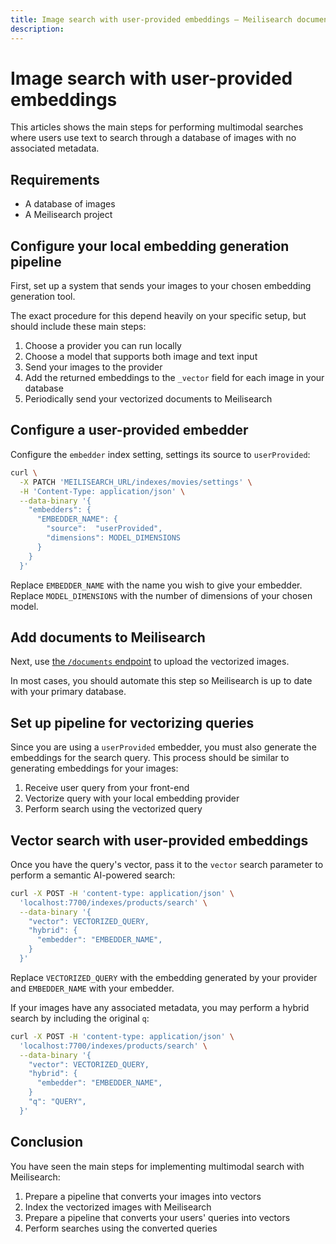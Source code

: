 ```yaml
---
title: Image search with user-provided embeddings — Meilisearch documentation
description: 
---
```


# Image search with user-provided embeddings

This articles shows the main steps for performing multimodal searches where users use text to search through a database of images with no associated metadata.

## Requirements

- A database of images
- A Meilisearch project

## Configure your local embedding generation pipeline

First, set up a system that sends your images to your chosen embedding generation tool.

The exact procedure for this depend heavily on your specific setup, but should include these main steps:

1. Choose a provider you can run locally
2. Choose a model that supports both image and text input
3. Send your images to the provider
4. Add the returned embeddings to the `_vector` field for each image in your database
5. Periodically send your vectorized documents to Meilisearch

## Configure a user-provided embedder

Configure the `embedder` index setting, settings its source to `userProvided`:

```sh
curl \
  -X PATCH 'MEILISEARCH_URL/indexes/movies/settings' \
  -H 'Content-Type: application/json' \
  --data-binary '{
    "embedders": {
      "EMBEDDER_NAME": {
        "source":  "userProvided",
        "dimensions": MODEL_DIMENSIONS
      }
    }
  }'
```

Replace `EMBEDDER_NAME` with the name you wish to give your embedder. Replace `MODEL_DIMENSIONS` with the number of dimensions of your chosen model.

## Add documents to Meilisearch

Next, use [the `/documents` endpoint](/reference/api/documents) to upload the vectorized images.

In most cases, you should automate this step so Meilisearch is up to date with your primary database.

## Set up pipeline for vectorizing queries

Since you are using a `userProvided` embedder, you must also generate the embeddings for the search query. This process should be similar to generating embeddings for your images:

1. Receive user query from your front-end
2. Vectorize query with your local embedding provider
3. Perform search using the vectorized query

## Vector search with user-provided embeddings

Once you have the query's vector, pass it to the `vector` search parameter to perform a  semantic AI-powered search:

```sh
curl -X POST -H 'content-type: application/json' \
  'localhost:7700/indexes/products/search' \
  --data-binary '{ 
    "vector": VECTORIZED_QUERY,
    "hybrid": {
      "embedder": "EMBEDDER_NAME",
    }
  }'
```

Replace `VECTORIZED_QUERY` with the embedding generated by your provider and `EMBEDDER_NAME` with your embedder.

If your images have any associated metadata, you may perform a hybrid search by including the original `q`:

```sh
curl -X POST -H 'content-type: application/json' \
  'localhost:7700/indexes/products/search' \
  --data-binary '{ 
    "vector": VECTORIZED_QUERY,
    "hybrid": {
      "embedder": "EMBEDDER_NAME",
    }
    "q": "QUERY",
  }'
```

## Conclusion

You have seen the main steps for implementing multimodal search with Meilisearch:

1. Prepare a pipeline that converts your images into vectors
2. Index the vectorized images with Meilisearch
3. Prepare a pipeline that converts your users' queries into vectors
4. Perform searches using the converted queries

